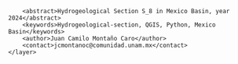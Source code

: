 <?xml version="1.0" encoding="UTF-8"?>
<qgis>
    <layer>
        <title>S_8</title>
        <abstract>Hydrogeological Section S_8 in Mexico Basin, year 2024</abstract>
        <keywords>Hydrogeological-section, QGIS, Python, Mexico Basin</keywords>
        <author>Juan Camilo Montaño Caro</author>
        <contact>jcmontanoc@comunidad.unam.mx</contact>
    </layer>
</qgis>
